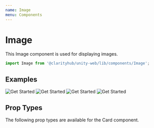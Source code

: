 ```yaml
---
name: Image
menu: Components
---
```



# Image

This Image component is used for displaying images.

```js
import Image from '@clarityhub/unity-web/lib/components/Image';
```

## Examples

<Playground>
    <Image style={{ width: '20rem' }} src="/public/get-started.png" alt="Get Started" />
    <Image style={{ width: '20rem' }} withSpacing src="/public/get-started.png" alt="Get Started" />
    <Image style={{ width: '20rem' }} center src="/public/get-started.png" alt="Get Started" />
    <Image style={{ width: '20rem' }} center withSpacing src="/public/get-started.png" alt="Get Started" />
</Playground>

## Prop Types

The following prop types are available for the Card component.

<PropsTable of={ImagePropTypes} />